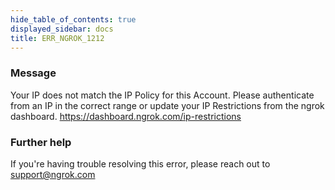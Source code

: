 ```yaml
---
hide_table_of_contents: true
displayed_sidebar: docs
title: ERR_NGROK_1212
---
```


### Message

Your IP does not match the IP Policy for this Account. Please authenticate from an IP in the correct range or update your IP Restrictions from the ngrok dashboard. https://dashboard.ngrok.com/ip-restrictions

### Further help

If you're having trouble resolving this error, please reach out to [support@ngrok.com](mailto:support@ngrok.com?subject=Help%20with%20ERR_NGROK_1212)
